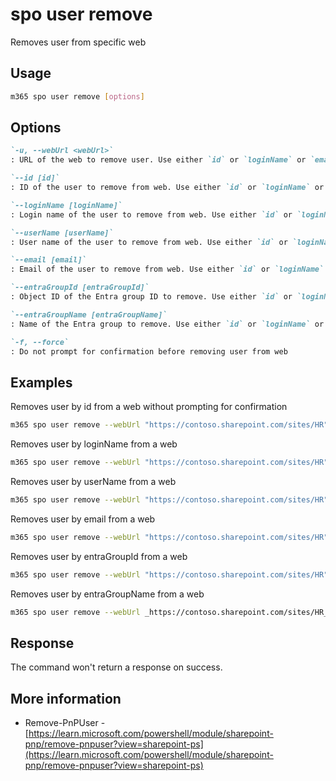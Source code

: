 
# spo user remove

Removes user from specific web

## Usage

```sh
m365 spo user remove [options]
```

## Options

```md definition-list
`-u, --webUrl <webUrl>`
: URL of the web to remove user. Use either `id` or `loginName` or `email`, `userName`, `entraGroupId`, or `entraGroupName`, but not all.

`--id [id]`
: ID of the user to remove from web. Use either `id` or `loginName` or `email`, `userName`, `entraGroupId`, or `entraGroupName`, but not all.

`--loginName [loginName]`
: Login name of the user to remove from web. Use either `id` or `loginName` or `email`, `userName`, `entraGroupId`, or `entraGroupName`, but not all.

`--userName [userName]`
: User name of the user to remove from web. Use either `id` or `loginName` or `email`, `userName`, `entraGroupId`, or `entraGroupName`, but not all.

`--email [email]`
: Email of the user to remove from web. Use either `id` or `loginName` or `email`, `userName`, `entraGroupId`, or `entraGroupName`, but not all.

`--entraGroupId [entraGroupId]`
: Object ID of the Entra group ID to remove. Use either `id` or `loginName` or `email`, `userName`, `entraGroupId`, or `entraGroupName`, but not all.

`--entraGroupName [entraGroupName]`
: Name of the Entra group to remove. Use either `id` or `loginName` or `email`, `userName`, `entraGroupId`, or `entraGroupName` , but not all.

`-f, --force`
: Do not prompt for confirmation before removing user from web
```

<Global />

## Examples

Removes user by id from a web without prompting for confirmation

```sh
m365 spo user remove --webUrl "https://contoso.sharepoint.com/sites/HR" --id 10 --force
```

Removes user by loginName from a web

```sh
m365 spo user remove --webUrl "https://contoso.sharepoint.com/sites/HR" --loginName "i:0#.f|membership|john.doe@mytenant.onmicrosoft.com"
```

Removes user by userName from a web

```sh
m365 spo user remove --webUrl "https://contoso.sharepoint.com/sites/HR" --userName "john.doe_hotmail.com#ext#@mytenant.onmicrosoft.com"
```

Removes user by email from a web

```sh
m365 spo user remove --webUrl "https://contoso.sharepoint.com/sites/HR" --email "john.doe@mytenant.onmicrosoft.com"
```

Removes user by entraGroupId from a web

```sh
m365 spo user remove --webUrl "https://contoso.sharepoint.com/sites/HR" --entraGroupId f832a493-de73-4fef-87ed-8c6fffd91be6
```

Removes user by entraGroupName from a web

```sh
m365 spo user remove --webUrl _https://contoso.sharepoint.com/sites/HR_ --entraGroupName "Test Members"
```
## Response

The command won't return a response on success.

## More information

- Remove-PnPUser - [https://learn.microsoft.com/powershell/module/sharepoint-pnp/remove-pnpuser?view=sharepoint-ps](https://learn.microsoft.com/powershell/module/sharepoint-pnp/remove-pnpuser?view=sharepoint-ps)
